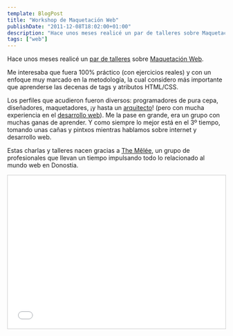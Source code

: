 ```yaml
---
template: BlogPost
title: "Workshop de Maquetación Web"
publishDate: "2011-12-08T18:02:00+01:00"
description: "Hace unos meses realicé un par de talleres sobre Maquetación Web."
tags: ["web"]
---
```


Hace unos meses realicé un [par de talleres](https://twitter.com/#!/iker/status/114065566867800064) sobre [Maquetación Web](https://www.slideshare.net/brunogarciaechegararay/taller-de-maquetacin-web "Taller de Maquetación Web").

Me interesaba que fuera 100% práctico (con ejercicios reales) y con un
enfoque muy marcado en la metodología, la cual considero más importante
que aprenderse las decenas de tags y atributos HTML/CSS.

Los perfiles que acudieron fueron diversos: programadores de pura cepa,
diseñadores, maquetadores, ¡y hasta un
[arquitecto](https://twitter.com/#!/inknacio)! (pero con mucha
experiencia en el [desarrollo web](https://www.donostiblogs.com/)). Me la
pase en grande, era un grupo con muchas ganas de aprender. Y como
siempre lo mejor está en el 3º tiempo, tomando unas cañas y pintxos
mientras hablamos sobre internet y desarrollo web.

Estas charlas y talleres nacen gracias a [The
Mêlée](https://themelee.org/), un grupo de profesionales que llevan un
tiempo impulsando todo lo relacionado al mundo web en Donostia.

<iframe src="//www.slideshare.net/slideshow/embed_code/9293472" width="100%" height="355" frameborder="0" marginwidth="0" marginheight="0" scrolling="no" style="border:1px solid #CCC; border-width:1px; margin-bottom:5px; max-width: 100%;" allowfullscreen> </iframe>
